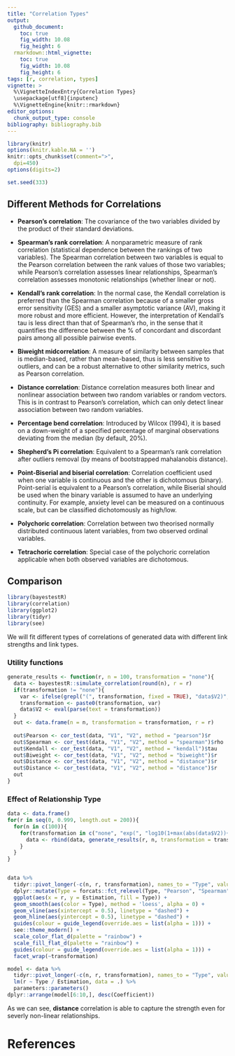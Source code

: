 ```yaml
---
title: "Correlation Types"
output: 
  github_document:
    toc: true
    fig_width: 10.08
    fig_height: 6
  rmarkdown::html_vignette:
    toc: true
    fig_width: 10.08
    fig_height: 6
tags: [r, correlation, types]
vignette: >
  %\VignetteIndexEntry{Correlation Types}
  \usepackage[utf8]{inputenc}
  %\VignetteEngine{knitr::rmarkdown}
editor_options: 
  chunk_output_type: console
bibliography: bibliography.bib
---
```


```r
library(knitr)
options(knitr.kable.NA = '')
knitr::opts_chunk$set(comment=">",
  dpi=450)
options(digits=2)

set.seed(333)
```




## Different Methods for Correlations

<!-- This is copied from the details section of the documentation of the correlation function, any changes here or there should be SYNCED -->

- **Pearson's correlation**: The covariance of the two variables divided by the product of their standard deviations.

- **Spearman's rank correlation**: A nonparametric measure of rank correlation (statistical dependence between the rankings of two variables). The Spearman correlation between two variables is equal to the Pearson correlation between the rank values of those two variables; while Pearson's correlation assesses linear relationships, Spearman's correlation assesses monotonic relationships (whether linear or not).

- **Kendall's rank correlation**: In the normal case, the Kendall correlation is preferred than the Spearman correlation because of a smaller gross error sensitivity (GES) and a smaller asymptotic variance (AV), making it more robust and more efficient. However, the interpretation of Kendall's tau is less direct than that of Spearman's rho, in the sense that it quantifies the difference between the % of concordant and discordant pairs among all possible pairwise events.

- **Biweight midcorrelation**: A measure of similarity between samples that is median-based, rather than mean-based, thus is less sensitive to outliers, and can be a robust alternative to other similarity metrics, such as Pearson correlation.

- **Distance correlation**: Distance correlation measures both linear and nonlinear association between two random variables or random vectors. This is in contrast to Pearson's correlation, which can only detect linear association between two random variables.

- **Percentage bend correlation**: Introduced by Wilcox (1994), it is based on a down-weight of a specified percentage of marginal observations deviating from the median (by default, 20%).

- **Shepherd's Pi correlation**: Equivalent to a Spearman's rank correlation after outliers removal (by means of bootstrapped mahalanobis distance).

- **Point-Biserial and biserial correlation**: Correlation coefficient used when one variable is continuous and the other is dichotomous (binary). Point-serial is equivalent to a Pearson's correlation, while Biserial should be used when the binary variable is assumed to have an underlying continuity. For example, anxiety level can be measured on a continuous scale, but can be classified dichotomously as high/low.

- **Polychoric correlation**: Correlation between two theorised normally distributed continuous latent variables, from two observed ordinal variables.

- **Tetrachoric correlation**: Special case of the polychoric correlation applicable when both observed variables are dichotomous.




## Comparison


```r
library(bayestestR)
library(correlation)
library(ggplot2)
library(tidyr)
library(see)
```

We will fit different types of correlations of generated data with different link strengths and link types.

### Utility functions

```r
generate_results <- function(r, n = 100, transformation = "none"){
  data <- bayestestR::simulate_correlation(round(n), r = r)
  if(transformation != "none"){
    var <- ifelse(grepl("(", transformation, fixed = TRUE), "data$V2)", "data$V2")
    transformation <- paste0(transformation, var)
    data$V2 <- eval(parse(text = transformation))
  }
  out <- data.frame(n = n, transformation = transformation, r = r)
  
  out$Pearson <- cor_test(data, "V1", "V2", method = "pearson")$r
  out$Spearman <- cor_test(data, "V1", "V2", method = "spearman")$rho
  out$Kendall <- cor_test(data, "V1", "V2", method = "kendall")$tau
  out$Biweight <- cor_test(data, "V1", "V2", method = "biweight")$r
  out$Distance <- cor_test(data, "V1", "V2", method = "distance")$r
  out$Distance <- cor_test(data, "V1", "V2", method = "distance")$r
  out
}
```


### Effect of Relationship Type

```r
data <- data.frame()
for(r in seq(0, 0.999, length.out = 200)){
  for(n in c(100)){
    for(transformation in c("none", "exp(", "log10(1+max(abs(data$V2))+", "1/", "tan(", "sin(", "cos(", "cos(2*","abs(", "data$V2*", "data$V2*data$V2*", "ifelse(data$V2>0, 1, 0)*(")){
      data <- rbind(data, generate_results(r, n, transformation = transformation))
    }
  }
}


data %>% 
  tidyr::pivot_longer(-c(n, r, transformation), names_to = "Type", values_to = "Estimation") %>%
  dplyr::mutate(Type = forcats::fct_relevel(Type, "Pearson", "Spearman", "Kendall", "Biweight", "Distance")) %>% 
  ggplot(aes(x = r, y = Estimation, fill = Type)) +
  geom_smooth(aes(color = Type), method = 'loess', alpha = 0) +
  geom_vline(aes(xintercept = 0.5), linetype = "dashed") +
  geom_hline(aes(yintercept = 0.5), linetype = "dashed") +
  guides(colour = guide_legend(override.aes = list(alpha = 1))) +
  see::theme_modern() +
  scale_color_flat_d(palette = "rainbow") +
  scale_fill_flat_d(palette = "rainbow") +
  guides(colour = guide_legend(override.aes = list(alpha = 1))) +
  facet_wrap(~transformation)

model <- data %>% 
  tidyr::pivot_longer(-c(n, r, transformation), names_to = "Type", values_to = "Estimation") %>%
  lm(r ~ Type / Estimation, data = .) %>% 
  parameters::parameters()
dplyr::arrange(model[6:10,], desc(Coefficient))
```

As we can see, **distance** correlation is able to capture the strength even for severly non-linear relationships.


# References
